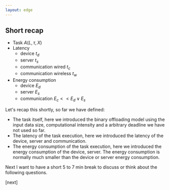 ```yaml
---
layout: edge
---
```

## Short recap

- Task $A(L, \tau, X)$
- Latency
    - device $t_d$
    - server $t_s$
    - communication wired $t_c$
    - communication wireless $t_w$
- Energy consumption
    - device $E_d$
    - server $E_s$
    - communication $E_c << E_d \lor E_s$ 

<Navbar sections={false} />

<Note>

Let's recap this shortly, so far we have defined:
- The task itself, here we introduced the binary offloading model using the input data size, computational intensity and a arbitrary deadline we have not used so far.
- The latency of the task execution, here we introduced the latency of the device, server and communication.
- The energy consumption of the task execution, here we introduced the energy consumption of the device, server. The energy consumption is normally much smaller than the device or server energy consumption.

Next I want to have a short 5 to 7 min break to discuss or think about the following questions.

[next]


</Note>
